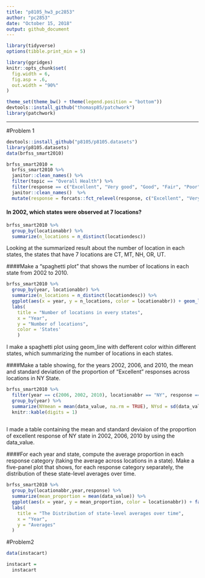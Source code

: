 ```yaml
---
title: "p8105_hw3_pc2853"
author: "pc2853"
date: "October 15, 2018"
output: github_document
---
```


```r
library(tidyverse)
options(tibble.print_min = 5)

library(ggridges)
knitr::opts_chunk$set(
  fig.width = 6,
  fig.asp = .6,
  out.width = "90%"
)

theme_set(theme_bw() + theme(legend.position = "bottom"))
devtools::install_github("thomasp85/patchwork")
library(patchwork)

```

------
#Problem 1
```r
devtools::install_github("p8105/p8105.datasets")
library(p8105.datasets)
data(brfss_smart2010)
```
```r
brfss_smart2010 =
  brfss_smart2010 %>% 
  janitor::clean_names() %>% 
  filter(topic == "Overall Health") %>% 
  filter(response == c("Excellent", "Very good", "Good", "Fair", "Poor")) %>% 
  janitor::clean_names()  %>% 
  mutate(response = forcats::fct_relevel(response, c("Excellent", "Very good", "Good", "Fair", "Poor")))
```
#### In 2002, which states were observed at 7 locations?


```r
brfss_smart2010 %>% 
  group_by(locationabbr) %>% 
  summarize(n_locations = n_distinct(locationdesc))
```

Looking at the summarized result about the number of location in each states, the states that have 7 locations are CT, MT, NH, OR, UT.

####Make a “spaghetti plot” that shows the number of locations in each state from 2002 to 2010.

```r
brfss_smart2010 %>% 
  group_by(year, locationabbr) %>% 
  summarize(n_locations = n_distinct(locationdesc)) %>% 
  ggplot(aes(x = year, y = n_locations, color = locationabbr)) + geom_line() +
  labs(
    title = "Number of locations in every states",
    x = "Year",
    y = "Number of locations",
    color = 'States'
    )  
```

I make a spaghetti plot using geom_line with defferent color within different states, which summarizing the number of locations in each states.

####Make a table showing, for the years 2002, 2006, and 2010, the mean and standard deviation of the proportion of “Excellent” responses across locations in NY State.

```r
brfss_smart2010 %>% 
  filter(year == c(2006, 2002, 2010), locationabbr == "NY", response == "Excellent") %>% 
  group_by(year) %>% 
  summarize(NYmean = mean(data_value, na.rm = TRUE), NYsd = sd(data_value, na.rm = TRUE)) %>% 
  knitr::kable(digits = 1)
  
```
I made a table containing the mean and standard deviaion of the proportion of excellent response of NY state in 2002, 2006, 2010 by using the data_value. 

####For each year and state, compute the average proportion in each response category (taking the average across locations in a state). Make a five-panel plot that shows, for each response category separately, the distribution of these state-level averages over time.

```r
brfss_smart2010 %>% 
  group_by(locationabbr,year,response) %>% 
  summarize(mean_proportion = mean(data_value)) %>% 
  ggplot(aes(x = year, y = mean_proportion, color = locationabbr)) + facet_grid(~ response) + geom_line() +
  labs(
    title = "The Distribution of state-level averages over time", 
    x = "Year",
    y = "Averages"
  )
```

#Problem2
```r
data(instacart)
```

```r
instacart = 
  instacart 
  
```



